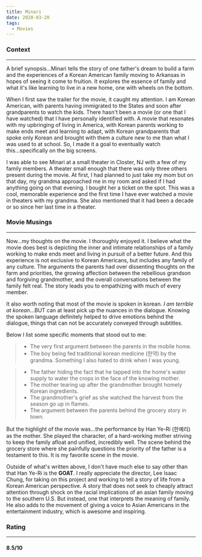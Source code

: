 ```yaml
---
title: Minari
date: 2020-03-20
tags:
  - Movies
---
```



<S3ImageDiv bucket="minari" name="minari-banner.png" />

### Context

---

A brief synopsis...Minari tells the story of one father's dream to build a farm and the experiences
of a Korean American family moving to Arkansas in hopes of seeing it come to fruition. It explores
the essence of family and what it's like learning to live in a new home, one with wheels on the
bottom.

When I first saw the trailer for the movie, it caught my attention. I am Korean American, with 
parents having immigrated to the States and soon after grandparents to watch the kids. There
hasn't been a movie (or one that I have watched) that I have personally identified with. A movie
that resonates with my upbringing of living in America, with Korean parents working to make ends
meet and learning to adapt, with Korean grandparents that spoke only Korean and brought with them a
culture new to me than what I was used to at school. So, I made it a goal to eventually watch
this...specifically on the big screens.

I was able to see Minari at a small theater in Closter, NJ with a few of my family members. A
theater small enough that there was only three others present during the movie. At first, I had
planned to just take my mom but on that day, my grandma approached me in my room and asked if I had
anything going on that evening. I bought her a ticket on the spot. This was a cool, memorable
experience and the first time I have ever watched a movie in theaters with my grandma. She also
mentioned that it had been a decade or so since her last time in a theater.

### Movie Musings

---

Now...my thoughts on the movie. I thoroughly enjoyed it. I believe what the movie does best is
depicting the inner and intimate relationships of a family working to make ends meet and living in
pursuit of a better future. And this experience is not exclusive to Korean Americans, but includes
any family of any culture. The arguments the parents had over dissenting thoughts on the farm and
priorities, the growing affection between the rebellious grandson and forgiving grandmother, and the
overall conversations between the family felt real. The story leads you to empathizing with much of
every member.

<S3ImageDiv bucket="minari" name="family.jpg" />

It also worth noting that most of the movie is spoken in korean. _I am terrible at korean_...BUT can
at least pick up the nuances in the dialogue. Knowing the spoken language definitely helped to drive
emotions behind the dialogue, things that can not be accurately conveyed through subtitles.

Below I list some specific moments that stood out to me:

> - The very first argument between the parents in the mobile home. 
> - The boy being fed traditional korean medicine (한약) by the grandma. Something I also hated to
drink when I was young.

<S3ImageDiv bucket="minari" name="hanyak.jpg" />

> - The father hiding the fact that he tapped into the home's water supply to water the crops in the
face of the knowing mother. 
> - The mother tearing up after the grandmother brought homely Korean
ingredients. 
> - The grandmother's grief as she watched the harvest from the season go up in flames.
> - The argument between the parents behind the grocery story in town.

But the highlight of the movie was...the performance by Han Ye-Ri (한예리) as the mother. She played
the character, of a hard-working mother striving to keep the family afloat and unified, incredibly
well. The scene behind the grocery store where she painfully questions the priority of the father is
a testament to this. It is my favorite scene in the movie.

<S3ImageDiv bucket="minari" name="hanyeri.jpg" />

Outside of what's written above, I don't have much else to say other than that Han Ye-Ri is the
**GOAT**. I really appreciate the director, Lee Isaac Chung, for taking on this project and working
to tell a story of life from a Korean American perspective. A story that does not seek to cheaply
attract attention through shock on the racial implications of an asian family moving to the southern
U.S. But instead, one that interprets the meaning of family. He also adds to the movement of giving
a voice to Asian Americans in the entertainment industry, which is awesome and inspiring.

### Rating

---

#### 8.5/10
